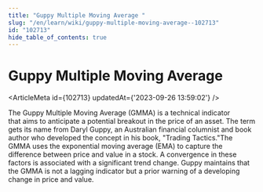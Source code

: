 ```yaml
---
title: "Guppy Multiple Moving Average "
slug: "/en/learn/wiki/guppy-multiple-moving-average--102713"
id: "102713"
hide_table_of_contents: true
---
```



# Guppy Multiple Moving Average 

<ArticleMeta id={102713} updatedAt={'2023-09-26 13:59:02'} />
<div className='border-solid border-b border-t-0 my-4 border-[var(--ifm-color-gray-300)]' />

The Guppy Multiple Moving Average (GMMA) is a technical indicator that aims to anticipate a potential breakout in the price of an asset. The term gets its name from Daryl Guppy, an Australian financial columnist and book author who developed the concept in his book, "Trading Tactics."The GMMA uses the exponential moving average (EMA) to capture the difference between price and value in a stock. A convergence in these factors is associated with a significant trend change. Guppy maintains that the GMMA is not a lagging indicator but a prior warning of a developing change in price and value.
